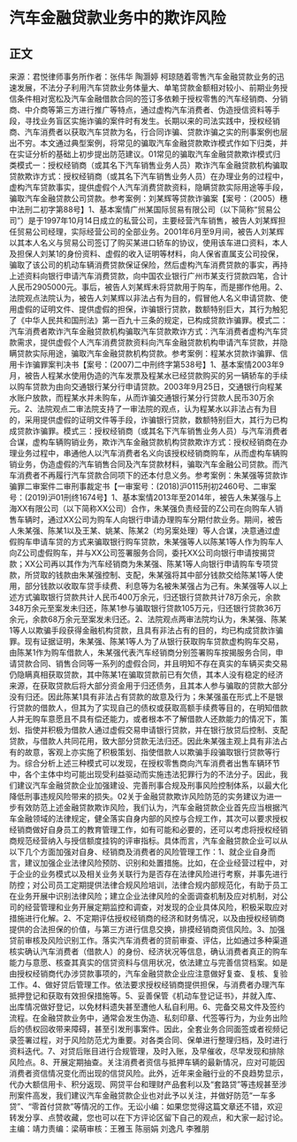# 汽车金融贷款业务中的欺诈风险
## 正文
来源：君悦律师事务所作者：张伟华 陶灏婷 柯琼随着零售汽车金融贷款业务的迅速发展，不法分子利用汽车贷款业务体量大、单笔贷款金额相对较小、前期业务授信条件相对宽松及汽车金融借款合同的签订多依赖于授权零售的汽车经销商、分销商、中介商等第三方进行推广等特点，通过虚构汽车消费者、伪造授信资料等手段，寻找业务盲区实施诈骗的案件时有发生。长期以来的司法实践中，授权经销商、汽车消费者以获取汽车贷款为名，行合同诈骗、贷款诈骗之实的刑事案例也层出不穷。本文通过典型案例，将常见的骗取汽车金融贷款欺诈模式作如下归类，并在实证分析的基础上初步提出防范建议。01常见的骗取汽车金融贷款欺诈模式归类模式一：授权经销商（或其名下汽车销售业务人员）欺诈汽车金融贷款机构骗取贷款欺诈方式：授权经销商（或其名下汽车销售业务人员）在办理业务的过程中，虚构汽车贷款事实，提供虚假个人汽车消费贷款资料，隐瞒贷款实际用途等手段，骗取汽车金融贷款公司贷款。参考案例：刘某辉等贷款诈骗案【案号：（2005）穗中法刑二初字第88号】1、基本案情广州某国际贸易有限公司（以下简称“贸易公司”）是于1997年10月14日成立的私营公司，主要经营汽车销售，被告人刘某辉担任贸易公司经理，实际经营公司的全部业务。2001年6月至9月间，被告人刘某辉以其本人名义与贸易公司签订了购买某进口轿车的协议，使用该车进口资料，本人及担保人刘某1的身份资料、虚假的收入证明等材料，向人保省直属支公司投保，骗取了该公司的机动车辆消费贷款保证保险，然后虚构汽车消费贷款的事实，再持上述资料向银行申请汽车消费贷款，向中国农业银行广州市某支行贷款四笔，合计人民币2905000元。事后，被告人刘某辉未将贷款用于购车，而是挪作他用。2、法院观点法院认为，被告人刘某辉以非法占有为目的，假冒他人名义申请贷款、使用虚假的证明文件、提供虚假的担保，诈骗银行贷款，数额特别巨大，其行为触犯了《中华人民共和国刑法》第一百九十三条的规定，已构成贷款诈骗罪。模式二：汽车消费者欺诈汽车金融贷款机构骗取汽车贷款欺诈方式：汽车消费者虚构汽车贷款需求，提供虚假个人汽车消费贷款资料向汽车金融贷款机构申请汽车贷款，并隐瞒贷款实际用途，骗取汽车金融贷款机构贷款。参考案例：程某水贷款诈骗罪、信用卡诈骗罪案判决书【案号：(2007)二中刑终字第538号】1、基本案情2003年9月，被告人程某水使用伪造的汽车发票及程某水已经贷款购买的另一辆轿车的手续以购车贷款为由向交通银行某分行申请贷款。2003年9月25日，交通银行向程某水账户放款，而程某水并未购车，从而诈骗交通银行某分行贷款人民币30万余元。2、法院观点二审法院支持了一审法院的观点，认为程某水以非法占有为目的，采用提供虚假的证明文件等手段，诈骗银行贷款，数额特别巨大，其行为已构成贷款诈骗罪。模式三：授权经销商（或其名下汽车销售业务人员）与汽车消费者合谋，虚构车辆购销业务，欺诈汽车金融贷款机构贷款欺诈方式：授权经销商在办理业务过程中，串通他人以汽车消费者名义向该授权经销商购车，从而虚构车辆购销业务，伪造虚假的汽车销售合同及汽车贷款材料，骗取汽车金融公司贷款。而汽车消费者不再履行汽车贷款合同项下的还本付息义务。参考案例：朱某强等贷款诈骗罪二审案件二审刑事裁定书【一审案号：(2018)沪0115刑初2460号、二审案号：(2019)沪01刑终1674号】1、基本案情2013年至2014年，被告人朱某强与上海XX有限公司（以下简称XX公司）合作，朱某强负责经营的Z公司在向购车人销售车辆时，通过XX公司为购车人向银行申请办理购车分期付款业务。期间，被告人朱某强、陈某1以及王某、姚某、陈某2（均另案处理）等人合谋，决意通过虚假购车申请车贷的方式来骗取银行购车贷款，朱某强等人以陈某1等人作为购车人向Z公司虚假购车，并与XX公司签署服务合同，委托XX公司向银行申请按揭贷款；XX公司再以其作为汽车经销商为朱某强、陈某1等人向银行申请购车专项贷款，所贷取的钱款由朱某强控制、支配，朱某强将其中部分钱款交给陈某1等人使用，部分钱款以收取车贷手续费、利息等为名被朱某强占为己有。朱某强等人以上述方式骗取银行贷款共计人民币400万余元，归还银行贷款共计78万余元，余款348万余元至案发未归还，陈某1参与骗取银行贷款105万元，归还银行贷款36万余元，余款68万余元至案发未归还。2、法院观点两审法院均认为，朱某强、陈某1等人以欺骗手段获得金融机构贷款，且具有非法占有的目的，均已构成贷款诈骗罪。现有证据证明，朱某强、陈某1等人为了从银行获取购车贷款虚构购车交易，由陈某1作为购车借款人，朱某强代表汽车经销商分别签署购车按揭服务合同，申请贷款合同、销售合同等一系列的虚假合同，并且明知不存在真实的车辆买卖交易仍隐瞒真相获取贷款，其中陈某1在骗取贷款前已有欠债，其本人没有稳定的经济来源，在获取贷款后将大部分资金用于归还债务，且其本人参与骗取的贷款大部分没有归还。因此陈某1具有非法占有贷款的故意及行为；朱某强虽在形式上不是银行贷款的借款人，但其为了实现自己的债权或获取高额手续费等目的，在明知借款人并无购车意愿且不具有偿还能力，或者根本不了解借款人还款能力的情况下，策划、指使并积极为借款人通过虚假交易申请银行贷款，并在银行放贷后控制、支配贷款，与借款人共同花用，致大部分贷款无法归还。因此朱某强主观上具有非法占有的故意，客观上亦实施了积极策划、指使借款人以欺骗手段骗取银行贷款等行为。综合分析上述三种模式可以发现，在授权零售商向汽车消费者出售车辆环节中，各个主体中均可能出现受利益驱动而实施违法犯罪行为的不法分子。因此，我们建议汽车金融贷款企业加强建设、完善刑事合规及刑事风险控制体系，以最大化降低刑事违规风险带来的损失。02关于金融贷款欺诈风险防范的实务建议为进一步有效防范上述金融贷款欺诈风险，我们认为，汽车金融贷款企业首先应当根据汽车金融领域的法律规定，健全落实自身内部的风控与合规工作，其次可以要求授权经销商做好自身员工的教育管理工作，如有可能和必要的，还可以考虑将授权经销商规范经营纳入与授信额度挂钩的评审指标。具体而言，汽车金融贷款企业可以从以下几个方面加强对自身、经销商及消费者的风险管理工作：1、就企业自身而言，建议加强企业法律风险预防、识别和处置措施。比如，在企业经营过程中，对于企业的业务模式以及相关业务关联行为是否存在法律风险进行考察，并事先进行防控；对公司员工定期提供法律合规风险培训，法律合规内部规范化，有助于员工在业务开展中识别法律风险；建立企业法律风险的全面调查机制及应对机制，对公司的经营管理和业务开展定期监控和调查，对发现的企业具体风险，积极采取应对措施进行化解。2、不定期评估授权经销商的经济和财务情况，以及由授权经销商提供的合法担保的价值，与第三方进行信息交换，排摸经销商资信风险。3、加强贷前审核及风险识别工作。落实汽车消费者的贷前审查、评估，比如通过多种渠道核实确认汽车消费者（借款人）的身份、经济状况等信息，确认消费者真正的购车能力与意愿、核查其真实的信贷资料与信用状况，依法建立与完善信贷档案。如是由授权经销商代办涉贷款事项的，汽车金融贷款企业应注意做好复查、复核、复验工作。4、做好贷后管理工作。依法要求授权经销商提供担保，与消费者办理汽车抵押登记和获取有效担保措施等。5、妥善保管《机动车登记证书》，并就入库、出库情况做好登记，以免材料遗失甚至遭他人私自利用。6、完备交易文件及签约流程。在金融贷款业务中，通常会发生伪造、私刻印章、代签等行为，为业务出险后的债权回收带来障碍，甚至引发刑事案件。因此，全套业务合同面签或者视频记录签署过程，对于风险防范尤为重要。对各类合同、保单进行整理归档，及时进行资料迭代。7、对贷后账目进行合规管理，及时入账，及早催收，尽早发现和排除风险点。8、开展定期抽查。关注消费者资信与抵押车辆的最新情况，应对可能因消费者资信情况变化而出现的信贷风险。此外，近年来金融行业的不良趋势显示，代办大额信用卡、积分返现、网贷平台和理财产品套利以及“套路贷”等违规甚至涉刑案件高发，我们建议汽车金融贷款企业也对此予以关注，并做好防范“一车多贷”、“零首付贷款”等情况的工作。无讼小编：如果您觉得这篇文章还不错，欢迎转发分享、点赞收藏，您也可以在下方评论区留下自己的观点，和大家一起讨论。主编：靖力责编：梁萌审核：王雅玉 陈丽娟 刘逸凡 李雅朋